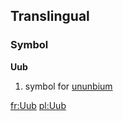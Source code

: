 ==Translingual==
===Symbol===
'''Uub'''
#{{chemistry}} symbol for [[ununbium]]

[[fr:Uub]]
[[pl:Uub]]
